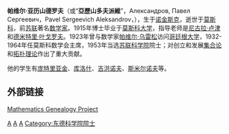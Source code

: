 '''帕维尔·亚历山德罗夫'''（或“'''亞歷山多夫派維'''”，Александров, Павел Сергеевич，Pavel Sergeevich Aleksandrov，{{bd|1896年|5月7日|1982年|11月16日|A}}），生于[[诺金斯克|诺金斯克]]，逝世于[[莫斯科|莫斯科]]，前[[苏联|苏联]]著名[[数学家|数学家]]。1915年博士毕业于[[莫斯科大学|莫斯科大学]]，指导老师是[[尼古拉·卢津|尼古拉·卢津]]和[[德米特里·叶戈罗夫|德米特里·叶戈罗夫]]。1923年曾与数学家[[帕维尔·乌雷松|帕维尔·乌雷松]]访问[[哥廷根大学|哥廷根大学]]，1932-1964年任莫斯科数学会主席，1953年当选[[苏联科学院|苏联科学院]]院士；对创立和发展[[集合论|集合论]]和[[拓扑学|拓扑理论]]作出了重大贡献。

他的学生有[[列夫·庞特里亚金|庞特里亚金]]、[[库洛什|库洛什]]、[[吉洪诺夫|吉洪诺夫]]、[[斯米尔诺夫|斯米尔诺夫]]等。

== 外部链接 ==
[http://www.genealogy.math.ndsu.nodak.edu/html/id.phtml?id=24408 Mathematics Genealogy Project] {{Wayback|url=http://www.genealogy.math.ndsu.nodak.edu/html/id.phtml?id=24408 |date=20070617043704 }}

{{Authority control}}
{{数学家小作品}}

[[Category:蘇聯數學家|A]]
[[Category:莫斯科帝国大学校友|A]]
[[Category:莫斯科州人|A]]
[[Category:东德科学院院士|Category:东德科学院院士]]
